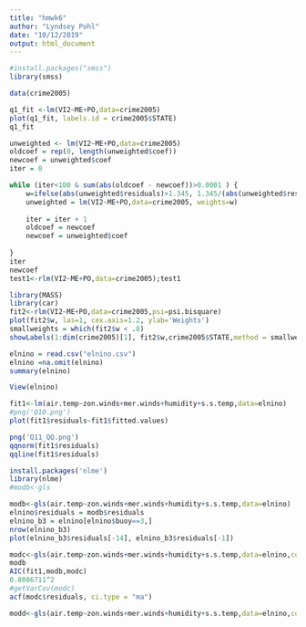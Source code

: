 ```yaml
---
title: "hmwk6"
author: "Lyndsey Pohl"
date: "10/12/2019"
output: html_document
---
```


```r
#install.packages("smss")
library(smss)

data(crime2005)

q1_fit <-lm(VI2~ME+PO,data=crime2005)
plot(q1_fit, labels.id = crime2005$STATE)
q1_fit
```
```r
unweighted <- lm(VI2~ME+PO,data=crime2005)
oldcoef = rep(0, length(unweighted$coef))
newcoef = unweighted$coef
iter = 0

while (iter<100 & sum(abs(oldcoef - newcoef))>0.0001 ) {
    w=ifelse(abs(unweighted$residuals)>1.345, 1.345/(abs(unweighted$residuals)), 1)
    unweighted = lm(VI2~ME+PO,data=crime2005, weights=w)
 
    iter = iter + 1
    oldcoef = newcoef
    newcoef = unweighted$coef 
  
}
iter
newcoef
test1<-rlm(VI2~ME+PO,data=crime2005);test1
```
```r
library(MASS)
library(car)
fit2<-rlm(VI2~ME+PO,data=crime2005,psi=psi.bisquare)
plot(fit2$w, las=1, cex.axis=1.2, ylab='Weights')
smallweights = which(fit2$w < .8)
showLabels(1:dim(crime2005)[1], fit2$w,crime2005$STATE,method = smallweights)
```


```r
elnino = read.csv("elnino.csv")
elnino =na.omit(elnino)
summary(elnino)

View(elnino)

```


```r
fit1<-lm(air.temp~zon.winds+mer.winds+humidity+s.s.temp,data=elnino)
#png('Q10.png')
plot(fit1$residuals~fit1$fitted.values)

png('Q11_QQ.png')
qqnorm(fit1$residuals)
qqline(fit1$residuals)
```
```r
install.packages('nlme')
library(nlme)
#modb<-gls

```
```r

modb<-gls(air.temp~zon.winds+mer.winds+humidity+s.s.temp,data=elnino)
elnino$residuals = modb$residuals
elnino_b3 = elnino[elnino$buoy==3,]
nrow(elnino_b3)
plot(elnino_b3$residuals[-14], elnino_b3$residuals[-1])
```
```r
modc<-gls(air.temp~zon.winds+mer.winds+humidity+s.s.temp,data=elnino,correlation = corAR1(form=~day|buoy) );modc
modb
AIC(fit1,modb,modc)
0.8086711^2
#getVarCov(modc)
acf(modc$residuals, ci.type = "ma")
```
```r
modd<-gls(air.temp~zon.winds+mer.winds+humidity+s.s.temp,data=elnino,correlation = corAR1(form=~day|buoy) );modd

```
